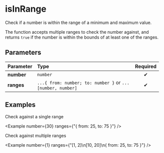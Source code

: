 
# isInRange

Check if a number is within the range of a minimum and maximum value.

The function accepts multiple ranges to check the number against, and
returns `true` if the number is within the bounds of at least one of
the ranges.

## Parameters

| Parameter  | Type                                                       | Required |
| :--------- | :--------------------------------------------------------- | :------: |
| **number** | `number`                                                   |    ✔     |
| **ranges** | `...{ from: number; to: number }` or `...[number, number]` |    ✔     |

## Examples

Check against a single range

<Example number={30} ranges={"{ from: 25, to: 75 }"} />

Check against multiple ranges

<Example number={1} ranges={"[1, 2]\n[10, 20]\n{ from: 25, to: 75 }"} />
